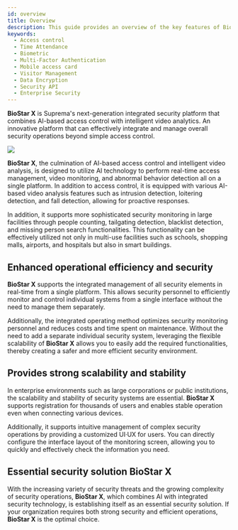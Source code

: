 ```yaml
---
id: overview
title: Overview
description: This guide provides an overview of the key features of BioStar X, essential considerations before implementation, and the applicability across various environments. Understand the key technologies and advantages of BioStar X, such as AI-based access control, intelligent video analytics, and integrated security management, and review in advance whether implementation is optimized for your security infrastructure.
keywords:
  - Access control
  - Time Attendance
  - Biometric
  - Multi-Factor Authentication
  - Mobile access card
  - Visitor Management
  - Data Encryption
  - Security API
  - Enterprise Security
---
```


**BioStar X** is Suprema's next-generation integrated security platform that combines AI-based access control with intelligent video analytics. An innovative platform that can effectively integrate and manage overall security operations beyond simple access control.

<Image src='/img/biostarx-main-launcher.png' className='none' />

**BioStar X**, the culmination of AI-based access control and intelligent video analysis, is designed to utilize AI technology to perform real-time access management, video monitoring, and abnormal behavior detection all on a single platform. In addition to access control, it is equipped with various AI-based video analysis features such as intrusion detection, loitering detection, and fall detection, allowing for proactive responses. 

In addition, it supports more sophisticated security monitoring in large facilities through people counting, tailgating detection, blacklist detection, and missing person search functionalities. This functionality can be effectively utilized not only in multi-use facilities such as schools, shopping malls, airports, and hospitals but also in smart buildings.

## Enhanced operational efficiency and security

**BioStar X** supports the integrated management of all security elements in real-time from a single platform. This allows security personnel to efficiently monitor and control individual systems from a single interface without the need to manage them separately.

Additionally, the integrated operating method optimizes security monitoring personnel and reduces costs and time spent on maintenance. Without the need to add a separate individual security system, leveraging the flexible scalability of **BioStar X** allows you to easily add the required functionalities, thereby creating a safer and more efficient security environment.

## Provides strong scalability and stability

In enterprise environments such as large corporations or public institutions, the scalability and stability of security systems are essential. **BioStar X** supports registration for thousands of users and enables stable operation even when connecting various devices.

Additionally, it supports intuitive management of complex security operations by providing a customized UI·UX for users. You can directly configure the interface layout of the monitoring screen, allowing you to quickly and effectively check the information you need.

## Essential security solution **BioStar X**

With the increasing variety of security threats and the growing complexity of security operations, **BioStar X**, which combines AI with integrated security technology, is establishing itself as an essential security solution. If your organization requires both strong security and efficient operations, **BioStar X** is the optimal choice.
